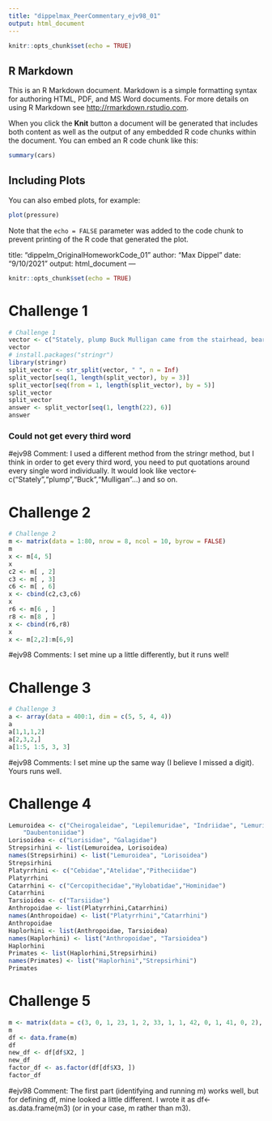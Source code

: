 ```yaml
---
title: "dippelmax_PeerCommentary_ejv98_01"
output: html_document
---
```


```r
knitr::opts_chunk$set(echo = TRUE)
```

## R Markdown

This is an R Markdown document. Markdown is a simple formatting syntax for authoring HTML, PDF, and MS Word documents. For more details on using R Markdown see <http://rmarkdown.rstudio.com>.

When you click the **Knit** button a document will be generated that includes both content as well as the output of any embedded R code chunks within the document. You can embed an R code chunk like this:

```r
summary(cars)
```

## Including Plots

You can also embed plots, for example:

```r
plot(pressure)
```

Note that the `echo = FALSE` parameter was added to the code chunk to prevent printing of the R code that generated the plot.

title: "dippelm_OriginalHomeworkCode_01"
author: "Max Dippel"
date: "9/10/2021"
output: html_document
---

```r
knitr::opts_chunk$set(echo = TRUE)
```

# Challenge 1
```r
# Challenge 1
vector <- c("Stately, plump Buck Mulligan came from the stairhead, bearing a bowl of lather on which a mirror and a razor lay crossed.")
vector
# install.packages("stringr")
library(stringr)
split_vector <- str_split(vector, " ", n = Inf)
split_vector[seq(1, length(split_vector), by = 3)]
split_vector[seq(from = 1, length(split_vector), by = 5)]
split_vector
split_vector
answer <- split_vector[seq(1, length(22), 6)]
answer
```

### Could not get every third word

#ejv98 Comment: I used a different method from the stringr method, but I think in order to get every third word, you need to put quotations around every single word individually. It would look like vector<-c("Stately","plump","Buck","Mulligan"...) and so on. 


# Challenge 2
```r
# Challenge 2
m <- matrix(data = 1:80, nrow = 8, ncol = 10, byrow = FALSE)
m
x <- m[4, 5]
x
c2 <- m[ , 2]
c3 <- m[ , 3]
c6 <- m[ , 6]
x <- cbind(c2,c3,c6)
x
r6 <- m[6 , ]
r8 <- m[8 , ]
x <- cbind(r6,r8)
x
x <- m[2,2]:m[6,9]
```

#ejv98 Comments: I set mine up a little differently, but it runs well! 

# Challenge 3
```r
# Challenge 3
a <- array(data = 400:1, dim = c(5, 5, 4, 4))
a
a[1,1,1,2]
a[2,3,2,]
a[1:5, 1:5, 3, 3]
```

#ejv98 Comments: I set mine up the same way (I believe I missed a digit). Yours runs well.

# Challenge 4
```r
Lemuroidea <- c("Cheirogaleidae", "Lepilemuridae", "Indriidae", "Lemuridae",
    "Daubentoniidae")
Lorisoidea <- c("Lorisidae", "Galagidae")
Strepsirhini <- list(Lemuroidea, Lorisoidea)
names(Strepsirhini) <- list("Lemuroidea", "Lorisoidea")
Strepsirhini
Platyrrhini <- c("Cebidae","Atelidae","Pitheciidae")
Platyrrhini
Catarrhini <- c("Cercopithecidae","Hylobatidae","Hominidae")
Catarrhini
Tarsioidea <- c("Tarsiidae")
Anthropoidae <- list(Platyrrhini,Catarrhini)
names(Anthropoidae) <- list("Platyrrhini","Catarrhini")
Anthropoidae
Haplorhini <- list(Anthropoidae, Tarsioidea)
names(Haplorhini) <- list("Anthropoidae", "Tarsioidea")
Haplorhini
Primates <- list(Haplorhini,Strepsirhini)
names(Primates) <- list("Haplorhini","Strepsirhini") 
Primates
```


# Challenge 5
```r
m <- matrix(data = c(3, 0, 1, 23, 1, 2, 33, 1, 1, 42, 0, 1, 41, 0, 2), nrow = 5, ncol = 3, byrow = TRUE)
m
df <- data.frame(m)
df
new_df <- df[df$X2, ]
new_df
factor_df <- as.factor(df[df$X3, ])
factor_df
```

#ejv98 Comment: The first part (identifying and running m) works well, but for defining df, mine looked a little different. I wrote it as df<-as.data.frame(m3) (or in your case, m rather than m3). 